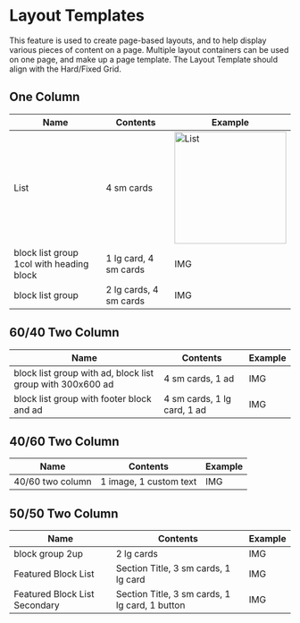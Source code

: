 
<Meta title="Foundations/Layout" />


# Layout Templates

This feature is used to create page-based layouts, and to help display various pieces of content on a page. Multiple layout containers can be used on one page, and make up a page template. The Layout Template should align with the Hard/Fixed Grid.

  

## One Column

|Name  | Contents | Example |
|--|--|--|
| List | 4 sm cards | <img alt="List" src="./images/Foundations-Layout-1Col-1.jpg" width="200" /> |
| block list group 1col with heading block | 1 lg card, 4 sm cards | IMG |
| block list group | 2 lg cards, 4 sm cards | IMG |

## 60/40 Two Column

|Name  | Contents | Example |
|--|--|--|
| block list group with ad, block list group with 300x600 ad | 4 sm cards, 1 ad | IMG |
| block list group with footer block and ad | 4 sm cards, 1 lg card, 1 ad | IMG |

## 40/60 Two Column

|Name  | Contents | Example |
|--|--|--|
| 40/60 two column | 1 image, 1 custom text | IMG |

## 50/50 Two Column

|Name  | Contents | Example |
|--|--|--|
| block group 2up | 2 lg cards | IMG |
| Featured Block List | Section Title, 3 sm cards, 1 lg card  | IMG |
| Featured Block List Secondary | Section Title, 3 sm cards, 1 lg card, 1 button | IMG |
